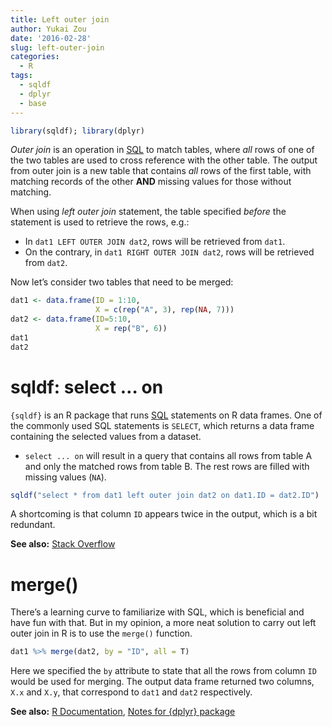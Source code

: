 ```yaml
---
title: Left outer join
author: Yukai Zou
date: '2016-02-28'
slug: left-outer-join
categories:
  - R
tags:
  - sqldf
  - dplyr
  - base
---
```


```r
library(sqldf); library(dplyr)
```

_Outer join_ is an operation in [SQL](https://www.w3schools.com/sql/) to match tables, where _all_ rows of one of the two tables are used to cross reference with the other table. The output from outer join is a new table that contains _all_ rows of the first table, with matching records of the other **AND** missing values for those without matching. 

When using _left outer join_ statement, the table specified _before_ the statement is used to retrieve the rows, e.g.:

 - In `dat1 LEFT OUTER JOIN dat2`, rows will be retrieved from `dat1`.
 - On the contrary, in `dat1 RIGHT OUTER JOIN dat2`, rows will be retrieved from `dat2`.

Now let's consider two tables that need to be merged:

```r
dat1 <- data.frame(ID = 1:10,
                   X = c(rep("A", 3), rep(NA, 7)))
dat2 <- data.frame(ID=5:10,
                   X = rep("B", 6))
dat1
dat2
```

# sqldf: select ... on

`{sqldf}` is an R package that runs [SQL](https://www.w3schools.com/sql/) statements on R data frames. One of the commonly used SQL statements is `SELECT`, which returns a data frame containing the selected values from a dataset.

 - `select ... on` will result in a query that contains all rows from table A and only the matched rows from table B. The rest rows are filled with missing values (`NA`).

```r
sqldf("select * from dat1 left outer join dat2 on dat1.ID = dat2.ID")
```

A shortcoming is that column `ID` appears twice in the output, which is a bit redundant. 

**See also:** [Stack Overflow](https://stackoverflow.com/questions/16964799/how-can-i-perform-full-outer-joins-of-large-data-sets-in-r)

# merge()

There's a learning curve to familiarize with SQL, which is beneficial and have fun with that. But in my opinion, a more neat solution to carry out left outer join in R is to use the `merge()` function.

```r
dat1 %>% merge(dat2, by = "ID", all = T)
```
 
Here we specified the `by` attribute to state that all the rows from column `ID` would be used for merging. The output data frame returned two columns, `X.x` and `X.y`, that correspond to `dat1` and `dat2` respectively.

**See also:** [R Documentation](https://cran.r-project.org/web/packages/sqldf/sqldf.pdf), [Notes for {dplyr} package](/2016/02/13/notes-for-dplyr-package/index.html#dplyr-left-join)
